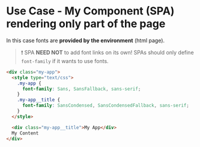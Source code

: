 # Use Case - My Component (SPA) rendering only part of the page

In this case fonts are **provided by the environment** (html page).

> ❗ SPA **NEED NOT** to add font links on its own! SPAs should only define `font-family` if it wants to use fonts.

```html focus=4:4,7:7
<div class="my-app">
  <style type="text/css">
    .my-app {
      font-family: Sans, SansFallback, sans-serif;
    }
    .my-app__title {
      font-family: SansCondensed, SansCondensedFallback, sans-serif;
    }
  </style>

  <div class="my-app__title">My App</div>
  My Content
</div>
```
